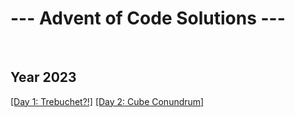 
# --- Advent of Code Solutions ---

<br/>

## Year 2023

[[Day 1: Trebuchet?!]](/solutions/2023/1)
[[Day 2: Cube Conundrum]](/solutions/2023/2)
